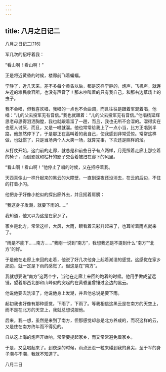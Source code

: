 ```yaml
---
---
---
```

title: 八月之日记二
---




八月之日记二[116]



军几次的招呼着我：

“看山啊！看山啊！”

正是将近黄昏的时候，楼廊前飞着蝙蝠。

宁静了，近几天来，差不多每个黄昏以后，都是这样宁静的，炮声，飞机声，就连左近的难民收容所，也没有声音了！那末吵叫着的只有我自己，和那右边草场上的虫子。

我不会唱，但我喜欢唱，我唱的一点也不合曲调，而且往往是跟着军混着唱，他唱：“儿的父去投军无有音信。”我也就跟着：“儿的父去投军无有音信。”他唱杨延辉思老母思得泪洒胸膛，我也就跟着溜了一趟，而且，我也无所不会溜的。溜得实在也惹人讨厌，而且，又是一唱就溜。他也常常给我上了一点小当，比方正唱到半路，他忽然停下了，于是那正在高叫着的我自己，使我感到非常受惊。常常这样做，也就惯了，只是当场两个人大笑一场，就算完事，下次还是照样的溜。

从打仗开始，这门前的走廊，就总是和前些日子有点两样，月亮照着走廊上那空着的椅子，而倒影就和栏杆的影子交合着被扫在廊下的风里。

“看山啊！看山啊！”他停止了唱的时候，又在招呼着我。

天西真像山一样升起来的黑云的大障壁，一直到深夜还没消去，在云的后边，不住的打着小闪。

他把身子好像小蛇似的探出廊外去，并且摇着肩膀：

“我这身子发潮，就要下雨的……”

我知道，他又以为这是在家乡了。

家乡是北方，常常这样，大风，大雨，眼看着云彩升起来了，也耳听着雨点就来了。

“雨是不能下……南方……”我刚一说到“南方”，我想我还是不提到什么“南方”“北方”的好。

于是他在走廊上来回的走着，他说了好几次他身上起着潮湿的感觉。这感觉在家乡那边，就一定是下雨的感觉了。但这是在“南方”。

我就想要说“南方”这两个字，当他在走廊上来回的跑着的时候。他用手做成望远镜，望着那西北部和山峰似的突起的在黄昏里曾镶过金边的黑云。

他说他要去洗澡了，他说他身上发潮，并且他总说是要下雨。

起初我也好像有那种感觉，下雨了，下雨了。等我相信这黑云是在南方的天空上，而不是在北方的天空上，我就总想说服他。

后来，我一想，虽然是来到了南方，但那感觉却总是北方养成的，而况这样的云，又是住在南方终年而不得见的。

自从这上海的炮声开始响，常常要提起家乡，而又常常避免着家乡。

于是，又乱唱起来了。到夜深的时候，雨点还没一粒来碰到我的鼻尖，至于军的身子潮与不潮，我就不知道了。

八月二日